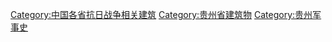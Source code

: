 [[Category:中国各省抗日战争相关建筑|Category:中国各省抗日战争相关建筑]]
[[Category:贵州省建筑物|Category:贵州省建筑物]]
[[Category:贵州军事史|Category:贵州军事史]]
